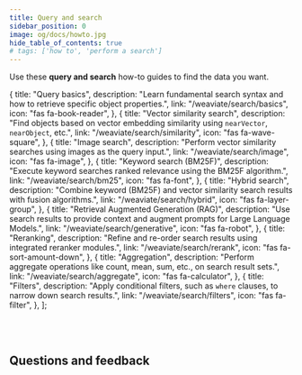 ```yaml
---
title: Query and search
sidebar_position: 0
image: og/docs/howto.jpg
hide_table_of_contents: true
# tags: ['how to', 'perform a search']
---
```


Use these **query and search** how-to guides to find the data you want.


  {
    title: "Query basics",
    description:
      "Learn fundamental search syntax and how to retrieve specific object properties.",
    link: "/weaviate/search/basics",
    icon: "fas fa-book-reader",
  },
  {
    title: "Vector similarity search",
    description:
      "Find objects based on vector embedding similarity using `nearVector`, `nearObject`, etc.",
    link: "/weaviate/search/similarity",
    icon: "fas fa-wave-square",
  },
  {
    title: "Image search",
    description:
      "Perform vector similarity searches using images as the query input.",
    link: "/weaviate/search/image",
    icon: "fas fa-image",
  },
  {
    title: "Keyword search (BM25F)",
    description:
      "Execute keyword searches ranked relevance using the BM25F algorithm.",
    link: "/weaviate/search/bm25",
    icon: "fas fa-font",
  },
  {
    title: "Hybrid search",
    description:
      "Combine keyword (BM25F) and vector similarity search results with fusion algorithms.",
    link: "/weaviate/search/hybrid",
    icon: "fas fa-layer-group",
  },
  {
    title: "Retrieval Augmented Generation (RAG)",
    description:
      "Use search results to provide context and augment prompts for Large Language Models.",
    link: "/weaviate/search/generative",
    icon: "fas fa-robot",
  },
  {
    title: "Reranking",
    description:
      "Refine and re-order search results using integrated reranker modules.",
    link: "/weaviate/search/rerank",
    icon: "fas fa-sort-amount-down",
  },
  {
    title: "Aggregation",
    description:
      "Perform aggregate operations like count, mean, sum, etc., on search result sets.",
    link: "/weaviate/search/aggregate",
    icon: "fas fa-calculator",
  },
  {
    title: "Filters",
    description:
      "Apply conditional filters, such as `where` clauses, to narrow down search results.",
    link: "/weaviate/search/filters",
    icon: "fas fa-filter",
  },
];

<br />
<CardsSection items={searchTopicsData} />
<br />

## Questions and feedback


<DocsFeedback />
